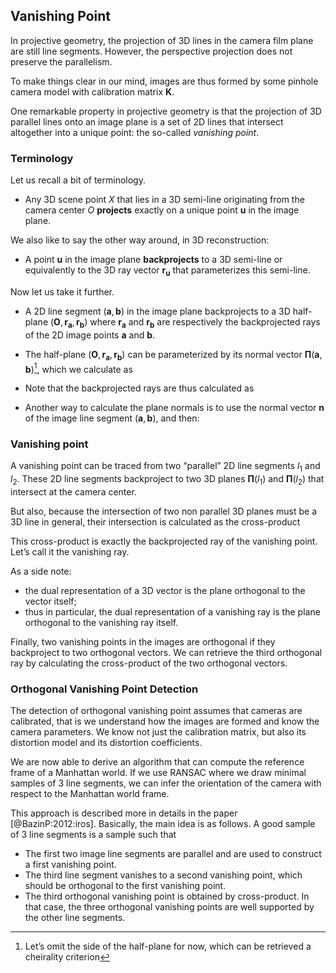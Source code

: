 ## Vanishing Point

In projective geometry, the projection of 3D lines in the camera film plane are
still line segments. However, the perspective projection does not preserve the
parallelism.

To make things clear in our mind, images are thus formed by some pinhole camera
model with calibration matrix $\mathbf{K}$.

One remarkable property in projective geometry is that the projection of 3D
parallel lines onto an image plane is a set of 2D lines that intersect
altogether into a unique point: the so-called *vanishing point*.

### Terminology

Let us recall a bit of terminology.

- Any 3D scene point $X$ that lies in a 3D semi-line originating from the camera
  center $O$ **projects** exactly on a unique point $\mathbf{u}$ in the image
  plane.

We also like to say the other way around, in 3D reconstruction:

- A point $\mathbf{u}$ in the image plane **backprojects** to a 3D semi-line or
  equivalently to the 3D ray vector $\mathbf{r}_\mathbf{u}$ that parameterizes
  this semi-line.

Now let us take it further.

- A 2D line segment $(\mathbf{a}, \mathbf{b})$ in the image plane backprojects to
  a 3D half-plane $(\mathbf{O}, \mathbf{r}_\mathbf{a}, \mathbf{r}_\mathbf{b})$
  where $\mathbf{r}_\mathbf{a}$ and $\mathbf{r}_\mathbf{b}$ are respectively the
  backprojected rays of the 2D image points $\mathbf{a}$ and $\mathbf{b}$.

- The half-plane $(\mathbf{O}, \mathbf{r}_\mathbf{a}, \mathbf{r}_\mathbf{b})$
  can be parameterized by its normal vector $\mathbf{\Pi}(\mathbf{a},
  \mathbf{b})$^[Let's omit the side of the half-plane for now, which can be
  retrieved a cheirality criterion], which we calculate as

  \begin{equation}
  \mathbf{\Pi}(\mathbf{a}, \mathbf{b}) =
    \mathbf{r}_\mathbf{a} \times \mathbf{r}_\mathbf{b}.
  \end{equation}

- Note that the backprojected rays are thus calculated as

  \begin{align*}
    \mathbf{r}_\mathbf{a} &= \mathbf{K}^{-1} \mathbf{a} \\
    %
    \mathbf{r}_\mathbf{b} &= \mathbf{K}^{-1} \mathbf{b}.
  \end{align*}

- Another way to calculate the plane normals is to use the normal vector
  $\mathbf{n}$ of the image line segment $(\mathbf{a}, \mathbf{b})$, and then:

  \begin{equation}
  \mathbf{\Pi}(\mathbf{a}, \mathbf{b}) =
    \mathbf{K}^T \mathbf{n}.
  \end{equation}

### Vanishing point

A vanishing point can be traced from two "parallel" 2D line segments $l_1$ and
$l_2$. These 2D line segments backproject to two 3D planes $\mathbf{\Pi}(l_1)$
and $\mathbf{\Pi}(l_2)$ that intersect at the camera center.

But also, because the intersection of two non parallel 3D planes must be a 3D
line in general, their intersection is calculated as the cross-product

  \begin{equation}
    \mathbf{\Pi}(l_1) \times \mathbf{\Pi}(l_2).
  \end{equation}

This cross-product is exactly the backprojected ray of the vanishing point.
Let's call it the vanishing ray.

As a side note:

- the dual representation of a 3D vector is the plane orthogonal to the
  vector itself;
- thus in particular, the dual representation of a vanishing ray is the plane
  orthogonal to the vanishing ray itself.

Finally, two vanishing points in the images are orthogonal if they backproject to two
orthogonal vectors. We can retrieve the third orthogonal ray by calculating the
cross-product of the two orthogonal vectors.

\begin{equation}
  \mathbf{\Pi}(l_3) = \mathbf{\Pi}(l_1) \times \mathbf{\Pi}(l_2).
\end{equation}

### Orthogonal Vanishing Point Detection

The detection of orthogonal vanishing point assumes that cameras are calibrated,
that is we understand how the images are formed and know the camera parameters.
We know not just the calibration matrix, but also its distortion model and its
distortion coefficients.

We are now able to derive an algorithm that can compute the reference frame of a
Manhattan world. If we use RANSAC where we draw minimal samples of 3 line
segments, we can infer the orientation of the camera with respect to the
Manhattan world frame.

This approach is described more in details in the paper [@BazinP:2012:iros].
Basically, the main idea is as follows. A good sample of 3 line segments is a sample
such that

- The first two image line segments are parallel and are used to construct a
  first vanishing point.
- The third line segment vanishes to a second vanishing point, which should be
  orthogonal to the first vanishing point.
- The third orthogonal vanishing point is obtained by cross-product.
In that case, the three orthogonal vanishing points are well supported by the
other line segments.
